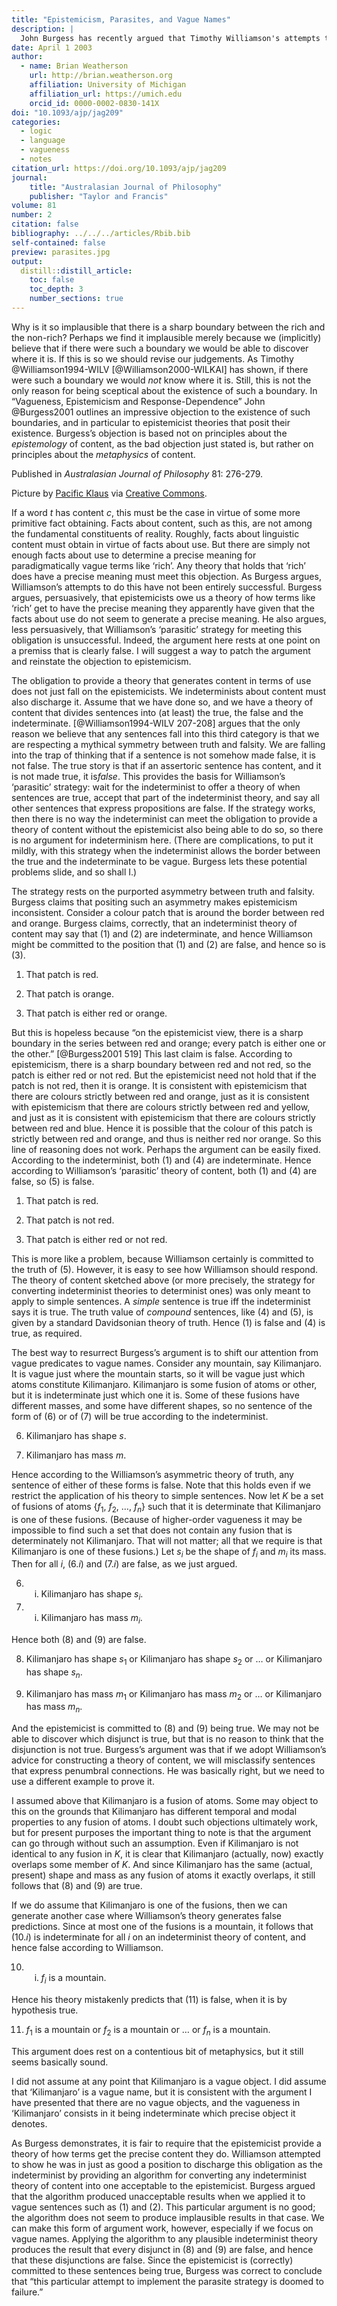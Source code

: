 ```yaml
---
title: "Epistemicism, Parasites, and Vague Names"
description: |
  John Burgess has recently argued that Timothy Williamson's attempts to avoid the objection that his theory of vagueness is based on an untenable metaphysics of content are unsuccessful. Burgess's arguments are important, and largely correct, but there is a mistake in the discussion of one of the key examples. In this note I provide some alternative examples and use them to repair the mistaken section of the argument.
date: April 1 2003
author:
  - name: Brian Weatherson 
    url: http://brian.weatherson.org
    affiliation: University of Michigan
    affiliation_url: https://umich.edu
    orcid_id: 0000-0002-0830-141X
doi: "10.1093/ajp/jag209"
categories:
  - logic
  - language
  - vagueness
  - notes
citation_url: https://doi.org/10.1093/ajp/jag209
journal:
    title: "Australasian Journal of Philosophy"
    publisher: "Taylor and Francis"
volume: 81
number: 2
citation: false
bibliography: ../../../articles/Rbib.bib
self-contained: false
preview: parasites.jpg
output:
  distill::distill_article:
    toc: false
    toc_depth: 3
    number_sections: true
---
```

Why is it so implausible that there is a sharp boundary between the rich
and the non-rich? Perhaps we find it implausible merely because we
(implicitly) believe that if there were such a boundary we would be able
to discover where it is. If this is so we should revise our judgements.
As Timothy @Williamson1994-WILV [@Williamson2000-WILKAI] has shown, if
there were such a boundary we would *not* know where it is. Still, this
is not the only reason for being sceptical about the existence of such a
boundary. In "Vagueness, Epistemicism and Response-Dependence" John
@Burgess2001 outlines an impressive objection to the existence of such
boundaries, and in particular to epistemicist theories that posit their
existence. Burgess's objection is based not on principles about the
*epistemology* of content, as the bad objection just stated is, but
rather on principles about the *metaphysics* of content.

<aside>
Published in *Australasian Journal of Philosophy* 81: 276-279.

Picture by [Pacific Klaus](https://www.flickr.com/photos/41059842@N03) via [Creative Commons](https://search.creativecommons.org/photos/3dd50b73-bbb6-4184-b0c3-5cece916d9f9).
</aside>

If a word *t* has content *c*, this must be the case in virtue of some
more primitive fact obtaining. Facts about content, such as this, are
not among the fundamental constituents of reality. Roughly, facts about
linguistic content must obtain in virtue of facts about use. But there
are simply not enough facts about use to determine a precise meaning for
paradigmatically vague terms like 'rich'. Any theory that holds that
'rich' does have a precise meaning must meet this objection. As Burgess
argues, Williamson's attempts to do this have not been entirely
successful. Burgess argues, persuasively, that epistemicists owe us a
theory of how terms like 'rich' get to have the precise meaning they
apparently have given that the facts about use do not seem to generate a
precise meaning. He also argues, less persuasively, that Williamson's
'parasitic' strategy for meeting this obligation is unsuccessful.
Indeed, the argument here rests at one point on a premiss that is
clearly false. I will suggest a way to patch the argument and reinstate
the objection to epistemicism.

The obligation to provide a theory that generates content in terms of
use does not just fall on the epistemicists. We indeterminists about
content must also discharge it. Assume that we have done so, and we have
a theory of content that divides sentences into (at least) the true, the
false and the indeterminate. [@Williamson1994-WILV 207-208] argues that
the only reason we believe that any sentences fall into this third
category is that we are respecting a mythical symmetry between truth and
falsity. We are falling into the trap of thinking that if a sentence is
not somehow made false, it is not false. The true story is that if an
assertoric sentence has content, and it is not made true, it is*false*.
This provides the basis for Williamson's 'parasitic' strategy: wait for
the indeterminist to offer a theory of when sentences are true, accept
that part of the indeterminist theory, and say all other sentences that
express propositions are false. If the strategy works, then there is no
way the indeterminist can meet the obligation to provide a theory of
content without the epistemicist also being able to do so, so there is
no argument for indeterminism here. (There are complications, to put it
mildly, with this strategy when the indeterminist allows the border
between the true and the indeterminate to be vague. Burgess lets these
potential problems slide, and so shall I.)

The strategy rests on the purported asymmetry between truth and falsity.
Burgess claims that positing such an asymmetry makes epistemicism
inconsistent. Consider a colour patch that is around the border between
red and orange. Burgess claims, correctly, that an indeterminist theory
of content may say that (1) and (2) are indeterminate, and hence
Williamson might be committed to the position that (1) and (2) are
false, and hence so is (3).

1.  That patch is red.

2.  That patch is orange.

3.  That patch is either red or orange.

But this is hopeless because "on the epistemicist view, there is a sharp
boundary in the series between red and orange; every patch is either one
or the other." [@Burgess2001 519] This last claim is false. According to
epistemicism, there is a sharp boundary between red and not red, so the
patch is either red or not red. But the epistemicist need not hold that
if the patch is not red, then it is orange. It is consistent with
epistemicism that there are colours strictly between red and orange,
just as it is consistent with epistemicism that there are colours
strictly between red and yellow, and just as it is consistent with
epistemicism that there are colours strictly between red and blue. Hence
it is possible that the colour of this patch is strictly between red and
orange, and thus is neither red nor orange. So this line of reasoning
does not work. Perhaps the argument can be easily fixed. According to
the indeterminist, both (1) and (4) are indeterminate. Hence according
to Williamson's 'parasitic' theory of content, both (1) and (4) are
false, so (5) is false.

1.  That patch is red.

4.  That patch is not red.

5.  That patch is either red or not red.

This is more like a problem, because Williamson certainly is committed
to the truth of (5). However, it is easy to see how Williamson should
respond. The theory of content sketched above (or more precisely, the
strategy for converting indeterminist theories to determinist ones) was
only meant to apply to simple sentences. A *simple* sentence is true iff
the indeterminist says it is true. The truth value of *compound*
sentences, like (4) and (5), is given by a standard Davidsonian theory
of truth. Hence (1) is false and (4) is true, as required.

The best way to resurrect Burgess's argument is to shift our attention
from vague predicates to vague names. Consider any mountain, say
Kilimanjaro. It is vague just where the mountain starts, so it will be
vague just which atoms constitute Kilimanjaro. Kilimanjaro is some
fusion of atoms or other, but it is indeterminate just which one it is.
Some of these fusions have different masses, and some have different
shapes, so no sentence of the form of (6) or of (7) will be true
according to the indeterminist.

6.  Kilimanjaro has shape *s*.

7.  Kilimanjaro has mass *m*.

Hence according to the Williamson's asymmetric theory of truth, any
sentence of either of these forms is false. Note that this holds even if
we restrict the application of his theory to simple sentences. Now let
*K* be a set of fusions of atoms {*f*~1~, *f*~2~, ..., *f~n~*} such that
it is determinate that Kilimanjaro is one of these fusions. (Because of
higher-order vagueness it may be impossible to find such a set that does
not contain any fusion that is determinately not Kilimanjaro. That will
not matter; all that we require is that Kilimanjaro is one of these
fusions.) Let *s~i~* be the shape of *f~i~* and *m~i~* its mass. Then
for all *i*, (6.*i*) and (7.*i*) are false, as we just argued.

6.  i. Kilimanjaro has shape *s~i~*.

7.  i. Kilimanjaro has mass *m~i~*.

Hence both (8) and (9) are false.

8.  Kilimanjaro has shape *s*~1~ or Kilimanjaro has shape *s*~2~ or ...
    or Kilimanjaro has shape *s~n~*.

9.  Kilimanjaro has mass *m*~1~ or Kilimanjaro has mass *m*~2~ or ... or
    Kilimanjaro has mass *m~n~*.

And the epistemicist is committed to (8) and (9) being true. We may not
be able to discover which disjunct is true, but that is no reason to
think that the disjunction is not true. Burgess's argument was that if
we adopt Williamson's advice for constructing a theory of content, we
will misclassify sentences that express penumbral connections. He was
basically right, but we need to use a different example to prove it.

I assumed above that Kilimanjaro is a fusion of atoms. Some may object
to this on the grounds that Kilimanjaro has different temporal and modal
properties to any fusion of atoms. I doubt such objections ultimately
work, but for present purposes the important thing to note is that the
argument can go through without such an assumption. Even if Kilimanjaro
is not identical to any fusion in *K*, it is clear that Kilimanjaro
(actually, now) exactly overlaps some member of *K*. And since
Kilimanjaro has the same (actual, present) shape and mass as any fusion
of atoms it exactly overlaps, it still follows that (8) and (9) are
true.

If we do assume that Kilimanjaro is one of the fusions, then we can
generate another case where Williamson's theory generates false
predictions. Since at most one of the fusions is a mountain, it follows
that (10.*i*) is indeterminate for all *i* on an indeterminist theory of
content, and hence false according to Williamson.

10.  i. *f~i~* is a mountain.

Hence his theory mistakenly predicts that (11) is false, when it is by
hypothesis true.

11.  *f*~1~ is a mountain or *f*~2~ is a mountain or ... or *f~n~* is a
    mountain.

This argument does rest on a contentious bit of metaphysics, but it
still seems basically sound.

I did not assume at any point that Kilimanjaro is a vague object. I did
assume that 'Kilimanjaro' is a vague name, but it is consistent with the
argument I have presented that there are no vague objects, and the
vagueness in 'Kilimanjaro' consists in it being indeterminate which
precise object it denotes.

As Burgess demonstrates, it is fair to require that the epistemicist
provide a theory of how terms get the precise content they do.
Williamson attempted to show he was in just as good a position to
discharge this obligation as the indeterminist by providing an algorithm
for converting any indeterminist theory of content into one acceptable
to the epistemicist. Burgess argued that the algorithm produced
unacceptable results when we applied it to vague sentences such as (1)
and (2). This particular argument is no good; the algorithm does not
seem to produce implausible results in that case. We can make this form
of argument work, however, especially if we focus on vague names.
Applying the algorithm to any plausible indeterminist theory produces
the result that every disjunct in (8) and (9) are false, and hence that
these disjunctions are false. Since the epistemicist is (correctly)
committed to these sentences being true, Burgess was correct to conclude
that "this particular attempt to implement the parasite strategy is
doomed to failure."
